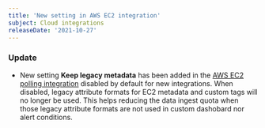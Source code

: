 ```yaml
---
title: 'New setting in AWS EC2 integration'
subject: Cloud integrations
releaseDate: '2021-10-27'
---
```


### Update

* New setting **Keep legacy metadata** has been added in the [AWS EC2 polling integration](https://docs.newrelic.com/docs/infrastructure/amazon-integrations/aws-integrations-list/aws-ec2-monitoring-integration/#legacy-tag-format) disabled by default for new integrations. 
When disabled, legacy attribute formats for EC2 metadata and custom tags will no longer be used. This helps reducing the data ingest quota when those legacy attribute formats are not used in custom dashobard nor alert conditions. 